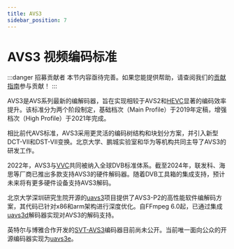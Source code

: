 ```yaml
---
title: AVS3
sidebar_position: 7
---
```


# AVS3 视频编码标准

:::danger 招募贡献者
本节内容亟待完善。如果您能提供帮助，请查阅我们的[贡献指南](../contribution-guide.mdx)参与贡献！
:::

AVS3是AVS系列最新的编解码器，旨在实现相较于AVS2和[HEVC](../video/HEVC.mdx)显著的编码效率提升。该标准分为两个阶段制定，基础档次（Main Profile）于2019年定稿，增强档次（High Profile）于2021年完成。

相比前代AVS标准，AVS3采用更灵活的编码树结构和块划分方案，并引入新型DCT-VII和DST-VII变换。北京大学、鹏城实验室和华为等机构共同主导了AVS3的研发工作。

2022年，AVS3与[VVC](../video/VVC.mdx)共同被纳入全球DVB标准体系。截至2024年，联发科、海思等厂商已推出多款支持AVS3的硬件解码器。随着DVB工具箱的集成支持，预计未来将有更多硬件设备支持AVS3解码。

北京大学深圳研究生院开源的[uavs3](https://github.com/uavs3)项目提供了AVS3-P2的高性能软件编解码方案，其代码已针对x86和arm架构进行深度优化。自FFmpeg 6.0起，已通过集成[uavs3d](https://github.com/uavs3/uavs3d)解码器实现对AVS3的解码支持。

英特尔与博雅合作开发的[SVT-AVS3](https://www.intel.com/content/www/us/en/developer/articles/technical/scalable-video-technology.html)编码器目前尚未公开。当前唯一面向公众的开源编码器实现为[uavs3e](/docs/encoders/uavs3e)。